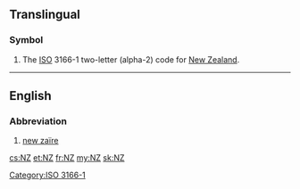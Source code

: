 {{also|nz|NZ|.nz|N.Z.}}
==Translingual==

===Symbol===
{{head|mul|symbol}}
# The [[ISO]] 3166-1 two-letter (alpha-2) code for [[New Zealand]].

[[Category:ISO 3166-1]]
----

==English==

===Abbreviation===
{{rfc-header|Abbreviation}}
{{head|en|abbreviation}}

# [[new zaïre]]

[[cs:NZ]]
[[et:NZ]]
[[fr:NZ]]
[[my:NZ]]
[[sk:NZ]]